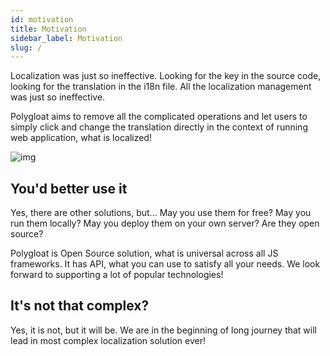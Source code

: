 ```yaml
---
id: motivation
title: Motivation
sidebar_label: Motivation
slug: /
---
```


Localization was just so ineffective. Looking for the key in the source code,
looking for the translation in the i18n file. All the localization management was just so ineffective.

Polygloat aims to remove all the complicated operations and let users to simply click and change the translation
directly in the context of running web application, what is localized!

![img](../static/img/in_context_translation.gif)

## You'd better use it
Yes, there are other solutions, but...
May you use them for free?
May you run them locally?
May you deploy them on your own server?
Are they open source?

Polygloat is Open Source solution, what is universal across all JS frameworks. It has API, what you can use to satisfy
all your needs. We look forward to supporting a lot of popular technologies!

## It's not that complex?
Yes, it is not, but it will be. We are in the beginning of long journey that will lead in most complex localization solution ever!